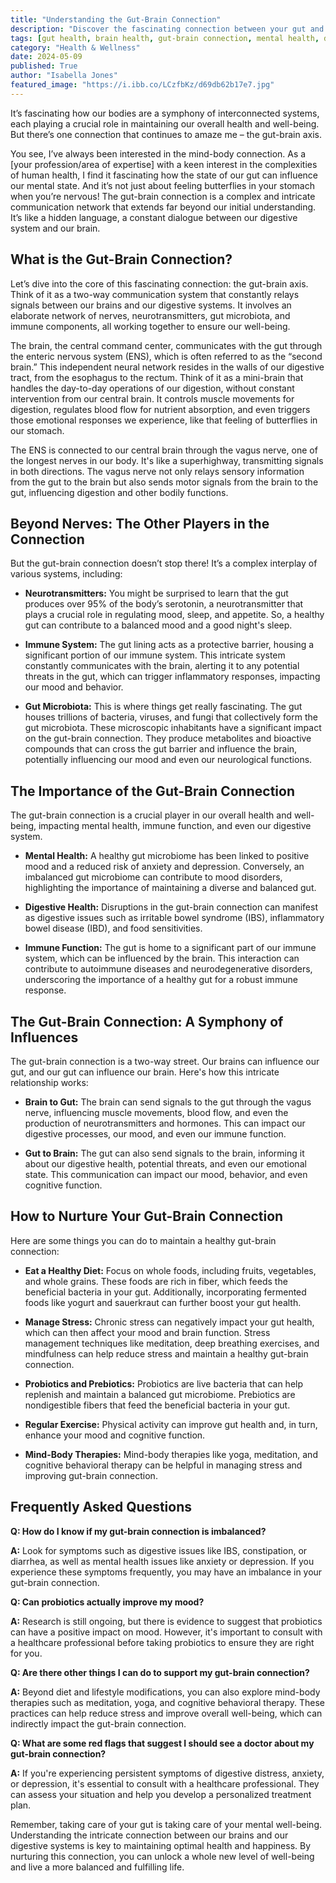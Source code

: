 ```yaml
---
title: "Understanding the Gut-Brain Connection"
description: "Discover the fascinating connection between your gut and your brain, known as the gut-brain axis. Learn how your digestive health influences your mental well-being, and how to nurture this vital relationship for a happier and healthier you."
tags: [gut health, brain health, gut-brain connection, mental health, digestive health, microbiome, probiotics, stress management, lifestyle, wellbeing]
category: "Health & Wellness"
date: 2024-05-09
published: True
author: "Isabella Jones"
featured_image: "https://i.ibb.co/LCzfbKz/d69db62b17e7.jpg"
---
```



It’s fascinating how our bodies are a symphony of interconnected systems, each playing a crucial role in maintaining our overall health and well-being.  But there’s one connection that continues to amaze me – the gut-brain axis. 

You see, I’ve always been interested in the mind-body connection.  As a [your profession/area of expertise] with a keen interest in the complexities of human health, I find it fascinating how the state of our gut can influence our mental state.  And it’s not just about feeling butterflies in your stomach when you’re nervous! The gut-brain connection is a complex and intricate communication network that extends far beyond our initial understanding. It’s like a hidden language, a constant dialogue between our digestive system and our brain.

## What is the Gut-Brain Connection?

Let’s dive into the core of this fascinating connection: the gut-brain axis.  Think of it as a two-way communication system that constantly relays signals between our brains and our digestive systems.  It involves an elaborate network of nerves, neurotransmitters, gut microbiota, and immune components, all working together to ensure our well-being. 

The brain, the central command center, communicates with the gut through the enteric nervous system (ENS), which is often referred to as the “second brain.” This independent neural network resides in the walls of our digestive tract, from the esophagus to the rectum.  Think of it as a mini-brain that handles the day-to-day operations of our digestion, without constant intervention from our central brain. It controls muscle movements for digestion, regulates blood flow for nutrient absorption, and even triggers those emotional responses we experience, like that feeling of butterflies in our stomach.

The ENS is connected to our central brain through the vagus nerve, one of the longest nerves in our body.  It's like a superhighway, transmitting signals in both directions.  The vagus nerve not only relays sensory information from the gut to the brain but also sends motor signals from the brain to the gut, influencing digestion and other bodily functions.

## Beyond Nerves: The Other Players in the Connection

But the gut-brain connection doesn’t stop there! It’s a complex interplay of various systems, including:

- **Neurotransmitters:**  You might be surprised to learn that the gut produces over 95% of the body’s serotonin, a neurotransmitter that plays a crucial role in regulating mood, sleep, and appetite.  So, a healthy gut can contribute to a balanced mood and a good night's sleep.

- **Immune System:**  The gut lining acts as a protective barrier, housing a significant portion of our immune system.  This intricate system constantly communicates with the brain, alerting it to any potential threats in the gut, which can trigger inflammatory responses, impacting our mood and behavior.

- **Gut Microbiota:**  This is where things get really fascinating. The gut houses trillions of bacteria, viruses, and fungi that collectively form the gut microbiota. These microscopic inhabitants have a significant impact on the gut-brain connection. They produce metabolites and bioactive compounds that can cross the gut barrier and influence the brain, potentially influencing our mood and even our neurological functions.

## The Importance of the Gut-Brain Connection

The gut-brain connection is a crucial player in our overall health and well-being, impacting mental health, immune function, and even our digestive system. 

- **Mental Health:**  A healthy gut microbiome has been linked to positive mood and a reduced risk of anxiety and depression. Conversely, an imbalanced gut microbiome can contribute to mood disorders, highlighting the importance of maintaining a diverse and balanced gut.

- **Digestive Health:** Disruptions in the gut-brain connection can manifest as digestive issues such as irritable bowel syndrome (IBS), inflammatory bowel disease (IBD), and food sensitivities.

- **Immune Function:**  The gut is home to a significant part of our immune system, which can be influenced by the brain.  This interaction can contribute to autoimmune diseases and neurodegenerative disorders, underscoring the importance of a healthy gut for a robust immune response.

## The Gut-Brain Connection: A Symphony of Influences

The gut-brain connection is a two-way street.  Our brains can influence our gut, and our gut can influence our brain.  Here's how this intricate relationship works:

- **Brain to Gut:** The brain can send signals to the gut through the vagus nerve, influencing muscle movements, blood flow, and even the production of neurotransmitters and hormones. This can impact our digestive processes, our mood, and even our immune function.  

- **Gut to Brain:**  The gut can also send signals to the brain, informing it about our digestive health, potential threats, and even our emotional state.  This communication can impact our mood, behavior, and even cognitive function.

## How to Nurture Your Gut-Brain Connection

Here are some things you can do to maintain a healthy gut-brain connection:

- **Eat a Healthy Diet:**  Focus on whole foods, including fruits, vegetables, and whole grains. These foods are rich in fiber, which feeds the beneficial bacteria in your gut.  Additionally, incorporating fermented foods like yogurt and sauerkraut can further boost your gut health.

- **Manage Stress:**  Chronic stress can negatively impact your gut health, which can then affect your mood and brain function.  Stress management techniques like meditation, deep breathing exercises, and mindfulness can help reduce stress and maintain a healthy gut-brain connection.

- **Probiotics and Prebiotics:**  Probiotics are live bacteria that can help replenish and maintain a balanced gut microbiome.  Prebiotics are nondigestible fibers that feed the beneficial bacteria in your gut. 

- **Regular Exercise:**  Physical activity can improve gut health and, in turn, enhance your mood and cognitive function. 

- **Mind-Body Therapies:**  Mind-body therapies like yoga, meditation, and cognitive behavioral therapy can be helpful in managing stress and improving gut-brain connection. 

## Frequently Asked Questions

**Q: How do I know if my gut-brain connection is imbalanced?**

**A:**  Look for symptoms such as digestive issues like IBS, constipation, or diarrhea, as well as mental health issues like anxiety or depression.  If you experience these symptoms frequently, you may have an imbalance in your gut-brain connection. 

**Q: Can probiotics actually improve my mood?**

**A:** Research is still ongoing, but there is evidence to suggest that probiotics can have a positive impact on mood.  However, it's important to consult with a healthcare professional before taking probiotics to ensure they are right for you.

**Q: Are there other things I can do to support my gut-brain connection?**

**A:**  Beyond diet and lifestyle modifications, you can also explore mind-body therapies such as meditation, yoga, and cognitive behavioral therapy.  These practices can help reduce stress and improve overall well-being, which can indirectly impact the gut-brain connection.

**Q: What are some red flags that suggest I should see a doctor about my gut-brain connection?**

**A:**  If you're experiencing persistent symptoms of digestive distress, anxiety, or depression, it's essential to consult with a healthcare professional.  They can assess your situation and help you develop a personalized treatment plan.

Remember, taking care of your gut is taking care of your mental well-being.  Understanding the intricate connection between our brains and our digestive systems is key to maintaining optimal health and happiness.  By nurturing this connection, you can unlock a whole new level of well-being and live a more balanced and fulfilling life.
